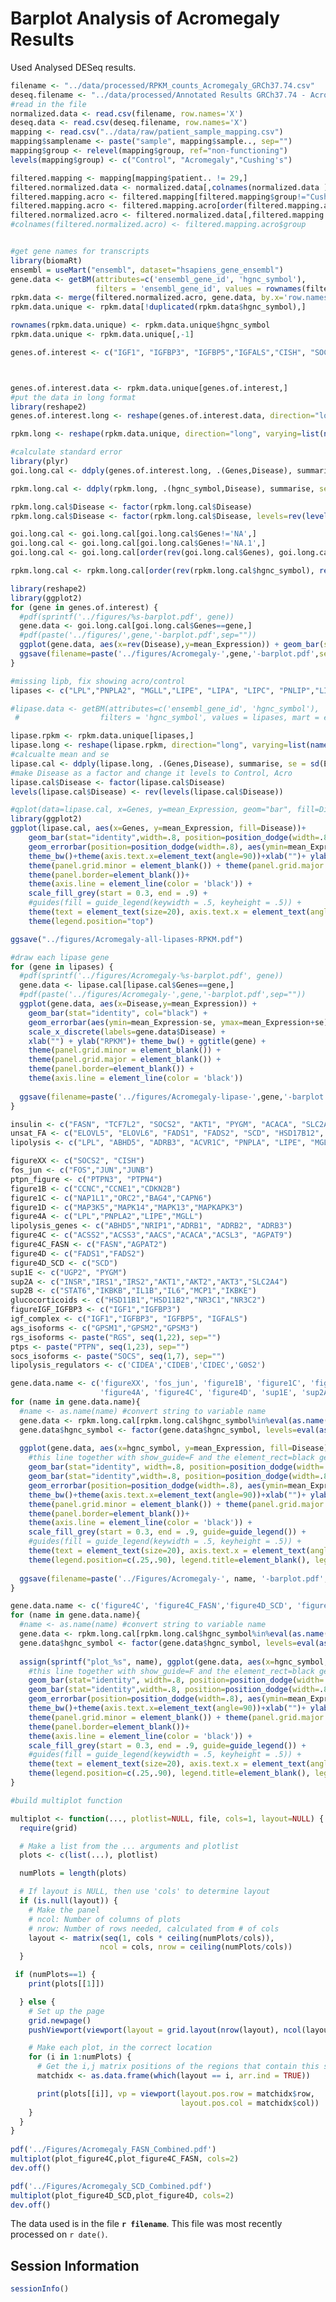 Barplot Analysis of Acromegaly Results
=======================================

Used Analysed DESeq results.

```r
filename <- "../data/processed/RPKM_counts_Acromegaly_GRCh37.74.csv"
deseq.filename <- "../data/processed/Annotated Results GRCh37.74 - Acromegaly.csv"
#read in the file
normalized.data <- read.csv(filename, row.names='X')
deseq.data <- read.csv(deseq.filename, row.names='X')
mapping <- read.csv("../data/raw/patient_sample_mapping.csv")
mapping$samplename <- paste("sample", mapping$sample.., sep="")
mapping$group <- relevel(mapping$group, ref="non-functioning")
levels(mapping$group) <- c("Control", "Acromegaly","Cushing's")

filtered.mapping <- mapping[mapping$patient.. != 29,]
filtered.normalized.data <- normalized.data[,colnames(normalized.data ) != mapping[mapping$patient.. == 29,]$samplename]
filtered.mapping.acro <- filtered.mapping[filtered.mapping$group!="Cushing's",]
filtered.mapping.acro <- filtered.mapping.acro[order(filtered.mapping.acro$group),]
filtered.normalized.acro <- filtered.normalized.data[,filtered.mapping.acro$samplename]
#colnames(filtered.normalized.acro) <- filtered.mapping.acro$group


#get gene names for transcripts
library(biomaRt)
ensembl = useMart("ensembl", dataset="hsapiens_gene_ensembl")
gene.data <- getBM(attributes=c('ensembl_gene_id', 'hgnc_symbol'),
                   filters = 'ensembl_gene_id', values = rownames(filtered.normalized.data), mart = ensembl)
rpkm.data <- merge(filtered.normalized.acro, gene.data, by.x='row.names', by.y='ensembl_gene_id') 
rpkm.data.unique <- rpkm.data[!duplicated(rpkm.data$hgnc_symbol),]

rownames(rpkm.data.unique) <- rpkm.data.unique$hgnc_symbol
rpkm.data.unique <- rpkm.data.unique[,-1]

genes.of.interest <- c("IGF1", "IGFBP3", "IGFBP5","IGFALS","CISH", "SOCS2", "ADRB3", "TSHR", "TCF7L2", "PYGM","HSD11B1","LPL","PGM3","NR3C1","MVP", "SCD", "APOL4", "PTPN3", "PTPN4","CCNE1","CCNG1", "CDKN2B", "CDKN2B-AS1", "NAP1L1","ORC2", "PDGFD", "RARB","PGRMC1","SCDP1","SCP2", "MAP3K5","MAPK13","MAPKAPK3","MATN2","MFAP4","MMRN2", "NRIP1","MMD","ABHD5","LEPR","ACVR1C","GFPT1","CYB5A","AVPR1A","PTGER3","FADS2","LIPE","PNPLA2", "MGLL","AKT1", "AKT2","AKT3", "INSR", "IRS1", "IRS2", "IRS4", "SLC2A4", "PIK3R1","BAG4","CAPN6","G0S2","PPARG", "PPARA","SERPINA6", "LEPR", "LEP", "ENPP5", "GPR64", "SLC29A1", "SLC2A13", "MAP1LC3C", "PNPLA3", "APOL4", "ARHGAP32", "ZNF217", "CXCL13", "FGF17", "SLC4A1", "SERPINI2", "HLA-DPB1","HLA-DPA1","HLA-DQB1","HLA-DPB1","JUN","FOS","FAM47E-STBD1","STBD1")



genes.of.interest.data <- rpkm.data.unique[genes.of.interest,]
#put the data in long format
library(reshape2)  
genes.of.interest.long <- reshape(genes.of.interest.data, direction="long", varying=list(names(genes.of.interest.data)[1:18]), v.names="Expression", idvar="Genes", timevar="Disease", ids=rownames(genes.of.interest.data), times=c(rep('Control',11),rep('Acromegaly',7)))

rpkm.long <- reshape(rpkm.data.unique, direction="long", varying=list(names(rpkm.data.unique)[1:18]), v.names="Expression", idvar="hgnc_symbol", timevar="Disease", ids=rownames(rpkm.data.unique), times=c(rep('Control',11),rep('Acromegaly',7)))

#calculate standard error
library(plyr)
goi.long.cal <- ddply(genes.of.interest.long, .(Genes,Disease), summarise, se = sd(Expression, na.rm=T)/sqrt(length(Expression)), mean_Expression = mean(Expression, na.rm=T))

rpkm.long.cal <- ddply(rpkm.long, .(hgnc_symbol,Disease), summarise, se = sd(Expression, na.rm=T)/sqrt(length(Expression)), mean_Expression = mean(Expression, na.rm=T))

rpkm.long.cal$Disease <- factor(rpkm.long.cal$Disease)
rpkm.long.cal$Disease <- factor(rpkm.long.cal$Disease, levels=rev(levels(rpkm.long.cal$Disease)))

goi.long.cal <- goi.long.cal[goi.long.cal$Genes!='NA',]
goi.long.cal <- goi.long.cal[goi.long.cal$Genes!='NA.1',]
goi.long.cal <- goi.long.cal[order(rev(goi.long.cal$Genes), goi.long.cal$Disease, decreasing=T),]

rpkm.long.cal <- rpkm.long.cal[order(rev(rpkm.long.cal$hgnc_symbol), rev(rpkm.long.cal$Disease), decreasing=T),]
```

```r
library(reshape2)
library(ggplot2)
for (gene in genes.of.interest) {
  #pdf(sprintf('../figures/%s-barplot.pdf', gene))
  gene.data <- goi.long.cal[goi.long.cal$Genes==gene,]
  #pdf(paste('../figures/',gene,'-barplot.pdf',sep=""))
  ggplot(gene.data, aes(x=rev(Disease),y=mean_Expression)) + geom_bar(stat="identity") + geom_errorbar(aes(ymin=mean_Expression-se, ymax=mean_Expression+se), width=.1) + xlab("") + ylab("mRNA Expression (RPKM)")+ theme_bw() + ggtitle(gene) + theme(panel.grid.minor = element_blank()) + theme(panel.grid.major = element_blank()) + theme(panel.border=element_blank()) + scale_x_discrete(labels=gene.data$Disease) + theme(axis.line = element_line(color = 'black'))+scale_colour_grey(start = 0.5, end = .9)
  ggsave(filename=paste('../figures/Acromegaly-',gene,'-barplot.pdf',sep=""))
}

```

```r
#missing lipb, fix showing acro/control
lipases <- c("LPL","PNPLA2", "MGLL","LIPE", "LIPA", "LIPC", "PNLIP","LIPG","CEL","LIPF","LIPH", "DAGLB","DAGLA", "LIPI","LIPN","LIPM","LIPK","LIPJ")

#lipase.data <- getBM(attributes=c('ensembl_gene_id', 'hgnc_symbol'),
 #                  filters = 'hgnc_symbol', values = lipases, mart = ensembl)

lipase.rpkm <- rpkm.data.unique[lipases,]
lipase.long <- reshape(lipase.rpkm, direction="long", varying=list(names(lipase.rpkm)[1:18]), v.names="Expression", idvar="Genes", timevar="Disease", ids=rownames(lipase.rpkm), times=c(rep('Control',11),rep('Acromegaly',7)))
#calcualte mean and se
lipase.cal <- ddply(lipase.long, .(Genes,Disease), summarise, se = sd(Expression, na.rm=T)/sqrt(length(Expression)), mean_Expression = mean(Expression, na.rm=T))
#make Disease as a factor and change it levels to Control, Acro
lipase.cal$Disease <- factor(lipase.cal$Disease)
levels(lipase.cal$Disease) <- rev(levels(lipase.cal$Disease))

#qplot(data=lipase.cal, x=Genes, y=mean_Expression, geom="bar", fill=Disease, position="dodge", stat="identity")
library(ggplot2)
ggplot(lipase.cal, aes(x=Genes, y=mean_Expression, fill=Disease))+
    geom_bar(stat="identity",width=.8, position=position_dodge(width=.8), col="black", show_guide=F) +
    geom_errorbar(position=position_dodge(width=.8), aes(ymin=mean_Expression-se, ymax=mean_Expression+se), width=.2)+
    theme_bw()+theme(axis.text.x=element_text(angle=90))+xlab("")+ ylab("mRNA Expression (RPKM)") +
    theme(panel.grid.minor = element_blank()) + theme(panel.grid.major = element_blank()) + 
    theme(panel.border=element_blank())+ 
    theme(axis.line = element_line(color = 'black')) +
    scale_fill_grey(start = 0.3, end = .9) +
    #guides(fill = guide_legend(keywidth = .5, keyheight = .5)) +
    theme(text = element_text(size=20), axis.text.x = element_text(angle=70,hjust=.5,vjust=.5)) +
    theme(legend.position="top")

ggsave("../figures/Acromegaly-all-lipases-RPKM.pdf")

```

```r
#draw each lipase gene
for (gene in lipases) {
  #pdf(sprintf('../figures/Acromegaly-%s-barplot.pdf', gene))
  gene.data <- lipase.cal[lipase.cal$Genes==gene,]
  #pdf(paste('../figures/Acromegaly-',gene,'-barplot.pdf',sep=""))
  ggplot(gene.data, aes(x=Disease,y=mean_Expression)) + 
    geom_bar(stat="identity", col="black") + 
    geom_errorbar(aes(ymin=mean_Expression-se, ymax=mean_Expression+se), width=.2) + 
    scale_x_discrete(labels=gene.data$Disease) + 
    xlab("") + ylab("RPKM")+ theme_bw() + ggtitle(gene) + 
    theme(panel.grid.minor = element_blank()) + 
    theme(panel.grid.major = element_blank()) + 
    theme(panel.border=element_blank()) + 
    theme(axis.line = element_line(color = 'black'))
  
  ggsave(filename=paste('../figures/Acromegaly-lipase-',gene,'-barplot.pdf',sep=""))
}
```

```r
insulin <- c("FASN", "TCF7L2", "SOCS2", "AKT1", "PYGM", "ACACA", "SLC2A4")
unsat_FA <- c("ELOVL5", "ELOVL6", "FADS1", "FADS2", "SCD", "HSD17B12", "ACOX1", "HADHA", "PECR")
lipolysis <- c("LPL", "ABHD5", "ADRB3", "ACVR1C", "PNPLA", "LIPE", "MGLL", "PNPLA2")

figureXX <- c("SOCS2", "CISH")
fos_jun <- c("FOS","JUN","JUNB")
ptpn_figure <- c("PTPN3", "PTPN4")
figure1B <- c("CCNC","CCNE1","CDKN2B")
figure1C <- c("NAP1L1","ORC2","BAG4","CAPN6")
figure1D <- c("MAP3K5","MAPK14","MAPK13","MAPKAPK3")
figure4A <- c("LPL","PNPLA2","LIPE","MGLL")
lipolysis_genes <- c("ABHD5","NRIP1","ADRB1", "ADRB2", "ADRB3")
figure4C <- c("ACSS2","ACSS3","AACS","ACACA","ACSL3", "AGPAT9")
figure4C_FASN <- c("FASN","AGPAT2")
figure4D <- c("FADS1","FADS2")
figure4D_SCD <- c("SCD")
sup1E <- c("UGP2", "PYGM")
sup2A <- c("INSR","IRS1","IRS2","AKT1","AKT2","AKT3","SLC2A4")
sup2B <- c("STAT6","IKBKB","IL1B","IL6","MCP1","IKBKE")
glucocorticoids <- c("HSD11B1","HSD11B2","NR3C1","NR3C2")
figureIGF_IGFBP3 <- c("IGF1","IGFBP3")
igf_complex <- c("IGF1","IGFBP3", "IGFBP5", "IGFALS")
ags_isoforms <- c("GPSM1","GPSM2","GPSM3")
rgs_isoforms <- paste("RGS", seq(1,22), sep="")
ptps <- paste("PTPN", seq(1,23), sep="")
socs_isoforms <- paste("SOCS", seq(1,7), sep="")
lipolysis_regulators <- c('CIDEA','CIDEB','CIDEC','G0S2')

gene.data.name <- c('figureXX', 'fos_jun', 'figure1B', 'figure1C', 'figure1D', 
                    'figure4A', 'figure4C', 'figure4D', 'sup1E', 'sup2A', 'sup2B','igf_complex','rgs_isoforms','ags_isoforms','ptps','socs_isoforms','ptpn_figure','lipolysis_genes','glucocorticoids','lipolysis_regulators')
for (name in gene.data.name){
  #name <- as.name(name) #convert string to variable name
  gene.data <- rpkm.long.cal[rpkm.long.cal$hgnc_symbol%in%eval(as.name(name)),]
  gene.data$hgnc_symbol <- factor(gene.data$hgnc_symbol, levels=eval(as.name(name)))
  
  ggplot(gene.data, aes(x=hgnc_symbol, y=mean_Expression, fill=Disease))+ 
    #this line together with show_guide=F and the element_rect=black get rid of the slash in legend box
    geom_bar(stat="identity", width=.8, position=position_dodge(width=.8)) +
    geom_bar(stat="identity",width=.8, position=position_dodge(width=.8), col="black", show_guide=F) +
    geom_errorbar(position=position_dodge(width=.8), aes(ymin=mean_Expression-se, ymax=mean_Expression+se), width=.2)+
    theme_bw()+theme(axis.text.x=element_text(angle=90))+xlab("")+ ylab("mRNA Expression (RPKM)") +
    theme(panel.grid.minor = element_blank()) + theme(panel.grid.major = element_blank()) + 
    theme(panel.border=element_blank())+ 
    theme(axis.line = element_line(color = 'black')) +
    scale_fill_grey(start = 0.3, end = .9, guide=guide_legend()) +
    #guides(fill = guide_legend(keywidth = .5, keyheight = .5)) +
    theme(text = element_text(size=20), axis.text.x = element_text(angle=70,hjust=.5,vjust=.5)) +
    theme(legend.position=c(.25,.90), legend.title=element_blank(), legend.key=element_rect(color="black"))   + ggtitle(name)
    
  ggsave(filename=paste('../Figures/Acromegaly-', name, '-barplot.pdf',sep=""))
}

gene.data.name <- c('figure4C', 'figure4C_FASN','figure4D_SCD', 'figure4D')
for (name in gene.data.name){
  #name <- as.name(name) #convert string to variable name
  gene.data <- rpkm.long.cal[rpkm.long.cal$hgnc_symbol%in%eval(as.name(name)),]
  gene.data$hgnc_symbol <- factor(gene.data$hgnc_symbol, levels=eval(as.name(name)))
  
  assign(sprintf("plot_%s", name), ggplot(gene.data, aes(x=hgnc_symbol, y=mean_Expression, fill=Disease))+ 
    #this line together with show_guide=F and the element_rect=black get rid of the slash in legend box
    geom_bar(stat="identity", width=.8, position=position_dodge(width=.8)) +
    geom_bar(stat="identity",width=.8, position=position_dodge(width=.8), col="black", show_guide=F) +
    geom_errorbar(position=position_dodge(width=.8), aes(ymin=mean_Expression-se, ymax=mean_Expression+se), width=.2)+
    theme_bw()+theme(axis.text.x=element_text(angle=90))+xlab("")+ ylab("mRNA Expression (RPKM)") +
    theme(panel.grid.minor = element_blank()) + theme(panel.grid.major = element_blank()) + 
    theme(panel.border=element_blank())+ 
    theme(axis.line = element_line(color = 'black')) +
    scale_fill_grey(start = 0.3, end = .9, guide=guide_legend()) +
    #guides(fill = guide_legend(keywidth = .5, keyheight = .5)) +
    theme(text = element_text(size=20), axis.text.x = element_text(angle=70,hjust=.5,vjust=.5)) +
    theme(legend.position=c(.25,.90), legend.title=element_blank(), legend.key=element_rect(color="black")))
}

#build multiplot function

multiplot <- function(..., plotlist=NULL, file, cols=1, layout=NULL) {
  require(grid)

  # Make a list from the ... arguments and plotlist
  plots <- c(list(...), plotlist)

  numPlots = length(plots)

  # If layout is NULL, then use 'cols' to determine layout
  if (is.null(layout)) {
    # Make the panel
    # ncol: Number of columns of plots
    # nrow: Number of rows needed, calculated from # of cols
    layout <- matrix(seq(1, cols * ceiling(numPlots/cols)),
                    ncol = cols, nrow = ceiling(numPlots/cols))
  }

 if (numPlots==1) {
    print(plots[[1]])

  } else {
    # Set up the page
    grid.newpage()
    pushViewport(viewport(layout = grid.layout(nrow(layout), ncol(layout))))

    # Make each plot, in the correct location
    for (i in 1:numPlots) {
      # Get the i,j matrix positions of the regions that contain this subplot
      matchidx <- as.data.frame(which(layout == i, arr.ind = TRUE))

      print(plots[[i]], vp = viewport(layout.pos.row = matchidx$row,
                                      layout.pos.col = matchidx$col))
    }
  }
}
  
pdf('../Figures/Acromegaly_FASN_Combined.pdf')
multiplot(plot_figure4C,plot_figure4C_FASN, cols=2)
dev.off()

pdf('../Figures/Acromegaly_SCD_Combined.pdf')
multiplot(plot_figure4D_SCD,plot_figure4D, cols=2)
dev.off()
```


The data used is in the file **`r filename`**.  This file was most recently processed on ```r date()```.


Session Information
---------------------

```r
sessionInfo()
```
